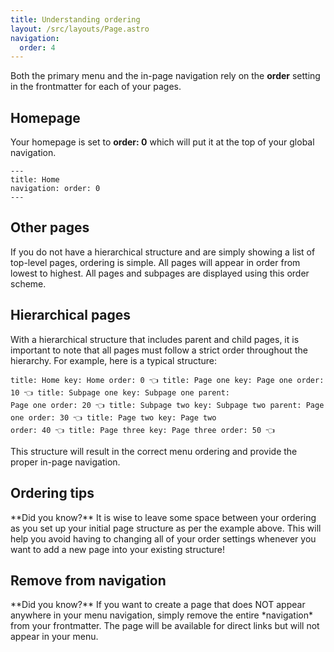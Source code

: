 ```yaml
---
title: Understanding ordering
layout: /src/layouts/Page.astro
navigation:
  order: 4
---
```



Both the primary menu and the in-page navigation rely on the **order** setting in the frontmatter for each of your pages.

## Homepage

Your homepage is set to **order: 0** which will put it at the top of your global navigation.

```astro
---
title: Home
navigation: order: 0
---
```

## Other pages

If you do not have a hierarchical structure and are simply showing a list of top-level pages, ordering is simple. All pages will appear in order from lowest to highest. All pages and subpages are displayed using this order scheme.

## Hierarchical pages

With a hierarchical structure that includes parent and child pages, it is important to note that all pages must follow a strict order throughout the hierarchy. For example, here is a typical structure:

```astro
title: Home key: Home order: 0 👈 title: Page one key: Page one order: 10 👈 title: Subpage one key: Subpage one parent:
Page one order: 20 👈 title: Subpage two key: Subpage two parent: Page one order: 30 👈 title: Page two key: Page two
order: 40 👈 title: Page three key: Page three order: 50 👈
```

This structure will result in the correct menu ordering and provide the proper in-page navigation.

## Ordering tips

<Aside>
  **Did you know?** It is wise to leave some space between your ordering as you set up your initial page structure as
  per the example above. This will help you avoid having to changing all of your order settings whenever you want to add
  a new page into your existing structure!
</Aside>

## Remove from navigation

<Aside>
  **Did you know?** If you want to create a page that does NOT appear anywhere in your menu navigation, simply remove
  the entire *navigation* from your frontmatter. The page will be available for direct links but will not appear in your
  menu.
</Aside>
